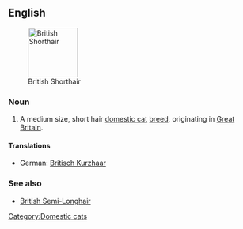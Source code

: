 ==English==
[[Image:Britishblue.jpg|thumb|right|100px|British Shorthair]]
===Noun===
{{en-noun|sg=[[British Shorthair]]}}

# A medium size, short hair [[domestic cat]] [[breed]], originating in [[Great Britain]].

====Translations====
*German: [[Britisch Kurzhaar]] {{f}}

===See also===
*[[British Semi-Longhair]]

{{wikipedia|British Shorthair}}
{{commonscat|British shorthair}}

[[Category:Domestic cats]]
